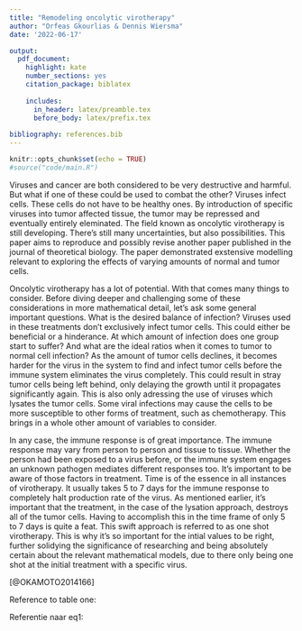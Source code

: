 ```yaml
---
title: "Remodeling oncolytic virotherapy"
author: "Orfeas Gkourlias & Dennis Wiersma"
date: '2022-06-17'

output: 
  pdf_document: 
    highlight: kate
    number_sections: yes
    citation_package: biblatex
    
    includes: 
      in_header: latex/preamble.tex
      before_body: latex/prefix.tex
      
bibliography: references.bib
---
```


```r
knitr::opts_chunk$set(echo = TRUE)
#source("code/main.R")
```

\newpage
\section{Introduction}

Viruses and cancer are both considered to be very destructive and harmful. But what if one of these could be used to combat the other? Viruses infect cells. These cells do not have to be healthy ones. By introduction of specific viruses into tumor affected tissue, the tumor may be repressed and eventually entirely eleminated. The field known as oncolytic virotherapy is still developing. There's still many uncertainties, but also possibilities. This paper aims to reproduce and possibly revise another paper published in the journal of theoretical biology. The paper demonstrated exstensive modelling relevant to exploring the effects of varying amounts of normal and tumor cells.

Oncolytic virotherapy has a lot of potential. With that comes many things to consider. Before diving deeper and challenging some of these considerations in more mathematical detail, let's ask some general important questions. What is the desired balance of infection? Viruses used in these treatments don't exclusively infect tumor cells. This could either be beneficial or a hinderance. At which amount of infection does one group start to suffer? And what are the ideal ratios when it comes to tumor to normal cell infection? As the amount of tumor cells declines, it becomes harder for the virus in the system to find and infect tumor cells before the immune system eliminates the virus completely. This could result in stray tumor cells being left behind, only delaying the growth until it propagates significantly again. This is also only adressing the use of viruses which lysates the tumor cells. Some viral infections may cause the cells to be more susceptible to other forms of treatment, such as chemotherapy. This brings in a whole other amount of variables to consider.

In any case, the immune response is of great importance. The immune response may vary from person to person and tissue to tissue. Whether the person had been exposed to a virus before, or the immune system engages an unknown pathogen mediates different responses too. It's important to be aware of those factors in treatment. Time is of the essence in all instances of virotherapy. It usually takes 5 to 7 days for the immune response to completely halt production rate of the virus. As mentioned earlier, it's important that the treatment, in the case of the lysation approach, destroys all of the tumor cells. Having to accomplish this in the time frame of only 5 to 7 days is quite a feat. This swift approach is referred to as one shot virotherapy. This is why it's so important for the intial values to be right, further solidying the significance of researching and being absolutely certain about the relevant mathematical models, due to there only being one shot at the initial treatment with a specific virus.

\newpage

\section{Methods}

[@OKAMOTO2014166]

\subsection{Variables}

\begin{table}[h]
\begin{tabular}{ |l||l|l|l|  }
  \hline
  \textbf{Variable} & \textbf{Explanation} \\
  \hline
  \hline
  $t$ & Time \\
  \hline
  $H$ & Normal (Healthy) cell type \\
  \hline
  $C$ & Tumour (Cancerous) cell type \\
  \hline
  $H_S$ & Normal cell that is susceptible \\
  \hline
  $H_I$ & Normal cell that is infected \\
  \hline
  $C_S$ & Tumour cell that is susceptible \\
  \hline
  $C_I$ & Tumour cell that is infected \\
  \hline
  $K_H$ & Carrying capacity of normal cells \\
  \hline
  $K_C$ & Carrying capacity of tumour cells \\
  \hline
  $\beta_H$ & Infection rate of normal cells \\
  \hline
  $\beta_C$ & Infection rate of tumour cells \\
  \hline
  $\lambda_H$ & Lysing rate of normal cells \\
  \hline
  $\lambda_C$ & Lysing rate of tumour cells \\
  \hline
  $b_{H}$ & Burst size of normal cells \\
  \hline
  $b_C$ & Burst size of tumour cells \\
  \hline
  $r_H$ & Per-capita growth rate of normal cells \\
  \hline
  $r_C$ & Per-capita growth rate of tumour cells \\
  \hline
  $\omega$ & Rate of neutralisation by innate immune response \\
  \hline
  $v$ & Virions \\
  \hline
\end{tabular}
\caption{All variables and their respective explanations}
\label{table:vars}
\end{table}

Reference to table one: \ref{table:vars}

\section{Formulas}

\begin{equation} \label{eq:dHs} 
  \frac{dH_{S}}{dt} = r_H H_S (1 - \frac{(H_S + H_I)}{K_H}) - H_S \beta_H v
\end{equation}

\begin{equation} \label{eq:dCs} 
  \frac{dC_S}{dt} = r_C C_S (1 - \frac{(C_S + C_I)}{K_C}) - C_S \beta_C v
\end{equation}

\begin{equation} \label{eq:dCI} 
  \frac{dC_I}{dt} = \beta_C C_S v - \lambda_C C_I
\end{equation}

\begin{equation} \label{eq:dHI} 
  \frac{dH_I}{dt} = \beta_H H_S v - \lambda_H H_I
\end{equation}

\begin{equation} \label{eq:dv} 
  \frac{dv}{dt} = b_C \lambda_C C_I + b_H b_C \lambda_H H_I - \beta_H H_S v - \beta_C C_S - \omega v
\end{equation}

Referentie naar eq1: \eqref{eq:dHs}

\newpage

\section{Results}

\newpage

\section{Discussion}

\newpage

\section{Conclusion}

\newpage

\section{Bibliography}
